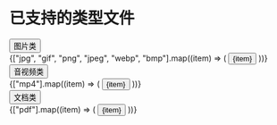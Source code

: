 # 已支持的类型文件

<div style={{ display: "flex", marginTop: "2rem" }}>
  <div style={{ marginRight: "2rem" }}>
    <button
      className="button button--primary button--lg"
      style={{ width: 150 }}
    >
      图片类
    </button>
  </div>
  <div style={{ display: "flex" }}>
    {["jpg", "gif", "png", "jpeg", "webp", "bmp"].map((item) => (
      <button
        key={item}
        className="button button--secondary button--lg"
        style={{
          marginRight: "1rem",
          textTransform: "uppercase",
          width: 150,
        }}
      >
        {item}
      </button>
    ))}
  </div>
</div>

<div style={{ display: "flex", marginTop: "2rem" }}>
  <div style={{ paddingRight: "2rem" }}>
    <button
      className="button button--primary button--lg"
      style={{ width: 150 }}
    >
      音视频类
    </button>
  </div>
  <div style={{ display: "flex" }}>
    {["mp4"].map((item) => (
      <button
        key={item}
        className="button button--secondary button--lg"
        style={{
          marginRight: "1rem",
          textTransform: "uppercase",
          width: 150,
        }}
      >
        {item}
      </button>
    ))}
  </div>
</div>

<div style={{ display: "flex", marginTop: "2rem" }}>
  <div style={{ paddingRight: "2rem" }}>
    <button
      className="button button--primary button--lg"
      style={{ width: 150 }}
    >
      文档类
    </button>
  </div>
  <div style={{ display: "flex" }}>
    {["pdf"].map((item) => (
      <button
        key={item}
        className="button button--secondary button--lg"
        style={{
          marginRight: "1rem",
          textTransform: "uppercase",
          width: 150,
        }}
      >
        {item}
      </button>
    ))}
  </div>
</div>

<div style={{ marginBottom: "2rem" }}></div>
